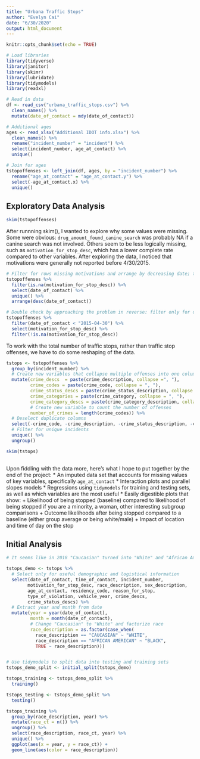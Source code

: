 ```yaml
---
title: "Urbana Traffic Stops"
author: "Evelyn Cai"
date: "6/30/2020"
output: html_document
---
```


```r
knitr::opts_chunk$set(echo = TRUE)

# Load libraries
library(tidyverse)
library(janitor)
library(skimr)
library(lubridate)
library(tidymodels)
library(readxl)

# Read in data
df <- read_csv("urbana_traffic_stops.csv") %>%
  clean_names() %>%
  mutate(date_of_contact = mdy(date_of_contact))

# Additional ages
ages <- read_xlsx("Additional IDOT info.xlsx") %>%
  clean_names() %>%
  rename("incident_number" = "incident") %>%
  select(incident_number, age_at_contact) %>%
  unique()

# Join for ages
tstopoffenses <- left_join(df, ages, by = "incident_number") %>%
  rename("age_at_contact" = "age_at_contact.y") %>%
  select(-age_at_contact.x) %>%
  unique()
```

## Exploratory Data Analysis

```r
skim(tstopoffenses)
```

After runnning skim(), I wanted to explore why some values were missing. Some were obvious: `drug_amount_found_canine_search` was probably NA if a canine search was not involved. Others seem to be less logically missing, such as `motivation_for_stop_desc`, which has a lower complete rate compared to other variables. After exploring the data, I noticed that motivations were generally not reported before 4/30/2015.

```r
# Filter for rows missing motivations and arrange by decreasing date; the largest date value is 4/30/2015. Note before we call the unique() function that there are 14,657 observations.
tstopoffenses %>%
  filter(is.na(motivation_for_stop_desc)) %>%
  select(date_of_contact) %>%
  unique() %>%
  arrange(desc(date_of_contact))

# Double check by approaching the problem in reverse: filter only for dates before 4/30/2015 (again, there are 14,657 observations). When filtering for those that have a motivation, there are only 11 - mostly traffic issues, one is community caretaking.
tstopoffenses %>% 
  filter(date_of_contact < "2015-04-30") %>%
  select(motivation_for_stop_desc) %>%
  filter(!is.na(motivation_for_stop_desc))
```

To work with the total number of traffic stops, rather than traffic stop offenses, we have to do some reshaping of the data.

```r

tstops <- tstopoffenses %>%
  group_by(incident_number) %>%
  # Create new variables that collapse multiple offenses into one column
  mutate(crime_descs  = paste(crime_description, collapse =", "),
         crime_codes = paste(crime_code, collapse = ", "),
         crime_status_descs = paste(crime_status_description, collapse = ", "),
         crime_categories = paste(crime_category, collapse = ", "),
         crime_category_descs = paste(crime_category_description, collapse = ", "),
         # Create new variable to count the number of offenses
         number_of_crimes = length(crime_codes)) %>%
  # Deselect duplicate columns
  select(-crime_code, -crime_description, -crime_status_description, -crime_category, -crime_category_description) %>%
  # Filter for unique incidents
  unique() %>%
  ungroup()

skim(tstops)
  
```

Upon fiddling with the data more, here's what I hope to put together by the end of the project:
* An imputed data set that accounts for missing values of key variables, specifically `age_at_contact`
* Interaction plots and parallel slopes models
* Regressions using `tidymodels` for training and testing sets, as well as which variables are the most useful
* Easily digestible plots that show:
    + Likelihood of being stopped (baseline) compared to likelihood of being stopped if you are a minority, a woman, other interesting subgroup comparisons
    + Outcome likelihoods after being stopped compared to a baseline (either group average or being white/male)
    + Impact of location and time of day on the stop
    
## Initial Analysis

```r

# It seems like in 2018 "Caucasian" turned into "White" and "African American" to "Black". 

tstops_demo <- tstops %>%
  # Select only for useful demographic and logistical information
  select(date_of_contact, time_of_contact, incident_number,
        motivation_for_stop_desc, race_description, sex_description,
        age_at_contact, residency_code, reason_for_stop,
        type_of_violation, vehicle_year, crime_descs,
        crime_status_descs) %>%
  # Extract year and month from date
  mutate(year = year(date_of_contact),
         month = month(date_of_contact),
         # Change "Caucasian" to "White" and factorize race
         race_description = as.factor(case_when(
           race_description == "CAUCASIAN" ~ "WHITE",
           race_description == "AFRICAN AMERICAN" ~ "BLACK",
           TRUE ~ race_description)))


# Use tidymodels to split data into testing and training sets
tstops_demo_split <- initial_split(tstops_demo)

tstops_training <- tstops_demo_split %>%
  training()

tstops_testing <- tstops_demo_split %>%
  testing()

tstops_training %>%
  group_by(race_description, year) %>%
  mutate(race_ct = n()) %>%
  ungroup() %>%
  select(race_description, race_ct, year) %>%
  unique() %>%
  ggplot(aes(x = year, y = race_ct)) +
  geom_line(aes(color = race_description))
  

```




